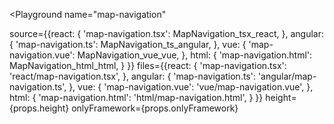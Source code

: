 

<Playground
  name="map-navigation"
  
  source={{react: {
             'map-navigation.tsx': MapNavigation_tsx_react,
           },
           angular: {
             'map-navigation.ts': MapNavigation_ts_angular,
           },
           vue: {
             'map-navigation.vue': MapNavigation_vue_vue,
           },
           html: {
             'map-navigation.html': MapNavigation_html_html,
           }
}}
  files={{react: {
            'map-navigation.tsx': 'react/map-navigation.tsx',
          },
          angular: {
            'map-navigation.ts': 'angular/map-navigation.ts',
          },
          vue: {
            'map-navigation.vue': 'vue/map-navigation.vue',
          },
          html: {
            'map-navigation.html': 'html/map-navigation.html',
          }
}}
  height={props.height}
  onlyFramework={props.onlyFramework}
></Playground>
